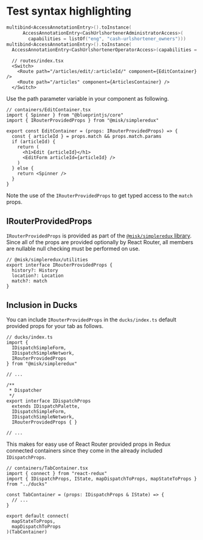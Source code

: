 # Test syntax highlighting

```kotlin
multibind<AccessAnnotationEntry>().toInstance(
      AccessAnnotationEntry<CashUrlshortenerAdministratorAccess>(
        capabilities = listOf("eng", "cash-urlshortener_owners")))
multibind<AccessAnnotationEntry>().toInstance(
  AccessAnnotationEntry<CashUrlshortenerOperatorAccess>(capabilities = listOf("eng", "cash-urlshortener_owners")))
```

```TSX
  // routes/index.tsx
  <Switch>
    <Route path="/articles/edit/:articleId/" component={EditContainer} />
    <Route path="/articles" component={ArticlesContainer} />
  </Switch>

```

Use the path parameter variable in your component as following.

```TSX
// containers/EditContainer.tsx
import { Spinner } from "@blueprintjs/core"
import { IRouterProvidedProps } from "@misk/simpleredux"

export const EditContainer = (props: IRouterProvidedProps) => {
  const { articleId } = props.match && props.match.params
  if (articleId) {
    return (
      <h1>Edit {articleId}</h1>
      <EditForm articleId={articleId} />
    )
  } else {
    return <Spinner />
  }
}

```

Note the use of the `IRouterProvidedProps` to get typed access to the `match` props.

## IRouterProvidedProps

`IRouterProvidedProps` is provided as part of the [`@misk/simpleredux` library][irouter-provided-props-code]. Since all of the props are provided optionally by React Router, all members are nullable null checking must be performed on use.

```TS
// @misk/simpleredux/utilities
export interface IRouterProvidedProps {
  history?: History
  location?: Location
  match?: match
}
```

## Inclusion in Ducks

You can include `IRouterProvidedProps` in the `ducks/index.ts` default provided props for your tab as follows.

```TS
// ducks/index.ts
import {
  IDispatchSimpleForm,
  IDispatchSimpleNetwork,
  IRouterProvidedProps
} from "@misk/simpleredux"

// ...

/**
 * Dispatcher
 */
export interface IDispatchProps
  extends IDispatchPalette,
  IDispatchSimpleForm,
  IDispatchSimpleNetwork,
  IRouterProvidedProps { }

// ...
```

This makes for easy use of React Router provided props in Redux connected containers since they come in the already included `IDispatchProps`.

```TSX
// containers/TabContainer.tsx
import { connect } from "react-redux"
import { IDispatchProps, IState, mapDispatchToProps, mapStateToProps } from "../ducks"

const TabContainer = (props: IDispatchProps & IState) => {
  // ...
}

export default connect(
  mapStateToProps,
  mapDispatchToProps
)(TabContainer)
```

[react-router-docs]: https://reacttraining.com/react-router/
[irouter-provided-props-code]: https://github.com/cashapp/misk-web/blob/9b31fbad9ebe36d582cec525fc51a200e270c9bf/packages/%40misk/simpleredux/src/utilities.ts#L31-L41
